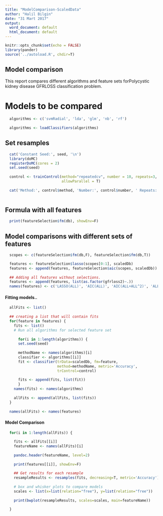 ```yaml
---
title: "ModelComparison-ScaledData"
author: "Halil Bilgin"
date: "31 Mart 2017"
output:
  word_document: default
  html_document: default
---
```


```r
knitr::opts_chunk$set(echo = FALSE)
library(pander)
source('../autoload.R', chdir=T)
```

## Model comparison

This report compares different algorithms and feature sets forPolycystic kidney disease GFRLOSS classification problem.

# Models to be compared
```r
  algorithms <- c('svmRadial', 'lda', 'glm', 'nb', 'rf')
  
  algorithms <- loadClassifiers(algorithms)
```

## Set resamples
```r
  
  cat('Constant Seed:', seed, '\n')
  library(doMC)
  registerDoMC(cores = 2)
  set.seed(seed)
  
  control <- trainControl(method="repeatedcv", number = 10, repeats=3, 
                          allowParallel = T)
  
  cat('Method:', control$method, 'Number:', control$number, ' Repeats:',control$repeats, 'Training Percentage:', control$p)
  
```

## Formula with all features
``` r
  print(featureSelection$fm(db), showEnv=F)
```

## Model comparisons with different sets of features

```r
  scopes <- c(featureSelection$fm(db,F), featureSelection$fm(db,T))

  features <- featureSelection$lasso(scopes[0:1], scaledDb)
  features <- append(features, featureSelection$aic(scopes, scaledDb))
  
  ## Adding all features without selections.
  features <- append(features, list(as.factor(gfrloss2)~.))
  names(features) <- c('LASSO(ALL)', 'AIC(ALL)', 'AIC(ALL+ALL^2)', 'ALL')

```

#### Fitting models..
```r
  allFits <- list()
  
  ## creating a list that will contain fits
  for(feature in features) {
    fits <- list()
    # Run all algorithms for selected feature set
    
      for(i in 1:length(algorithms)) { 
      set.seed(seed)
      
      methodName <- names(algorithms)[i]
      classifier <- algorithms[[i]]
      fit <- classifier(trData=scaledDb, fm=feature,
                        method=methodName, metric='Accuracy',
                        trControl=control)
      
      fits <- append(fits, list(fit))
      }
    names(fits) <- names(algorithms)
    
    allFits <- append(allFits, list(fits))
  }
  
  names(allFits) <- names(features)
```

#### Model Comparison
```r
  for(i in 1:length(allFits)) {
    
    fits <- allFits[[i]]
    featureName <- names(allFits)[i]
    
    pandoc.header(featureName, level=2)
    
    print(features[[i]], showEnv=F)
    
    ## Get results for each resample 
    resampleResults <- resamples(fits, decreasing=T, metric='Accuracy')
    
    # box and whisker plots to compare models
    scales <- list(x=list(relation="free"), y=list(relation="free"))
    
    print(bwplot(resampleResults, scales=scales, main=featureName))
    
  }
```



